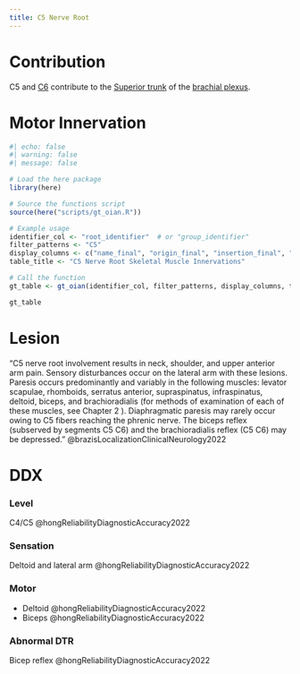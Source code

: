 ```yaml
---
title: C5 Nerve Root
---
```


# Contribution

C5 and [C6]({{< var ref-nerve-root.c6 >}}) contribute to the [Superior trunk]({{< var ref-brachial-plexus.superior-trunk >}}) of the [brachial plexus]({{< var ref-brachial-plexus.path >}}).

# Motor Innervation

```r
#| echo: false
#| warning: false
#| message: false

# Load the here package
library(here)

# Source the functions script
source(here("scripts/gt_oian.R"))

# Example usage
identifier_col <- "root_identifier"  # or "group_identifier"
filter_patterns <- "C5"
display_columns <- c("name_final", "origin_final", "insertion_final", "innervation_final", "action_final")
table_title <- "C5 Nerve Root Skeletal Muscle Innervations"

# Call the function
gt_table <- gt_oian(identifier_col, filter_patterns, display_columns, table_title)

gt_table
```

# Lesion

"C5 nerve root involvement results in neck, shoulder, and upper anterior arm pain. Sensory disturbances occur on the lateral arm with these lesions. Paresis occurs predominantly and variably in the following muscles: levator scapulae, rhomboids, serratus anterior, supraspinatus, infraspinatus, deltoid, biceps, and brachioradialis (for methods of examination of each of these muscles, see Chapter 2 ). Diaphragmatic paresis may rarely occur owing to C5 fibers reaching the phrenic nerve. The biceps reflex (subserved by segments C5 C6) and the brachioradialis reflex (C5 C6) may be depressed." @brazisLocalizationClinicalNeurology2022


# DDX

:::{layout-ncol="3"}
### Level
C4/C5 @hongReliabilityDiagnosticAccuracy2022

### Sensation
Deltoid and lateral arm @hongReliabilityDiagnosticAccuracy2022 

### Motor

- Deltoid @hongReliabilityDiagnosticAccuracy2022
- Biceps @hongReliabilityDiagnosticAccuracy2022

### Abnormal DTR
Bicep reflex @hongReliabilityDiagnosticAccuracy2022

:::